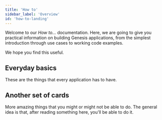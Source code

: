 ```yaml
---
title: 'How to'
sidebar_label: 'Overview'
id: 'how-to-landing'
---
```



Welcome to our *How to...* documentation. Here, we are going to give you practical information on building Genesis applications, from the simplest introduction through use cases to working code examples.

We hope you find this useful.


## Everyday basics
These are the things that every application has to have.

<Grid container>
    <Grid item xs={12} md={4} sx={{padding: '1%'}}>
        <QuickCard heading="Authorisation" link="../database/fields-tables-views/fields-tables-views/" text="Understand the principles of authorising your users at every level.">
        </QuickCard>
    </Grid>
    <Grid item xs={12} md={4} sx={{padding: '1%'}}>
        <QuickCard heading="Authentication" link="../database/database-concepts/database-concepts/" text="Right now, this takes you to database concepts. Just saying.">
        </QuickCard>
    </Grid>
    <Grid item xs={12} md={4} sx={{padding: '1%'}}>
        <QuickCard heading="Data Types" link="../database/data-types/data-types/" text="Finally, have a look at the different entities used in the Genesis low-code platform.">
        </QuickCard>
    </Grid>
</Grid>

## Another set of cards

More amazing things that you might or might not be able to do. The general idea is that, after reading something here, you'll be able to do it.

<Grid container>
    <Grid item xs={12} md={6} sx={{padding: '1%'}}>
        <QuickCard heading="Database Interface" link="../database/database-interface/database-interface/" text="Look at the database interface for the standard methods of interacting with the database.">
        </QuickCard>
    </Grid>
    <Grid item xs={12} md={6} sx={{padding: '1%'}}>
        <QuickCard heading="Helper Classes" link="../database/helper-classes/helper-classes/" text="View the helper classes for details of classes such as Subscription, Write Result and Modify Details.">
        </QuickCard>
    </Grid>
    <Grid item xs={12} md={6} sx={{padding: '1%'}}>
        <QuickCard heading="Async and RxJava APIs" link="../database/types-of-api/types-of-api/" text="The Async API is the preferred API for accessing the database in Kotlin. The RxJava API is also available. ">
        </QuickCard>
    </Grid>
</Grid>




